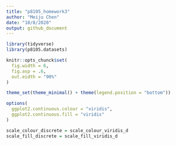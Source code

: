 ```yaml
---
title: "p8105_homework3"
author: "Meiju Chen"
date: "10/8/2020"
output: github_document
---
```


```r
library(tidyverse)
library(p8105.datasets)

knitr::opts_chunck$set(
  fig.width = 6,
  fig.asp = .6,
  out.eidth = "90%"
)

theme_set(theme_minimal() + theme(legend.position = "bottom"))

options(
  ggplot2.continuous.colour = "viridis",
  ggplot2.continuous.fill = "viridis"
)

scale_colour_discrete = scale_colour_viridis_d
scale_fill_discrete = scale_fill_viridis_d
```


